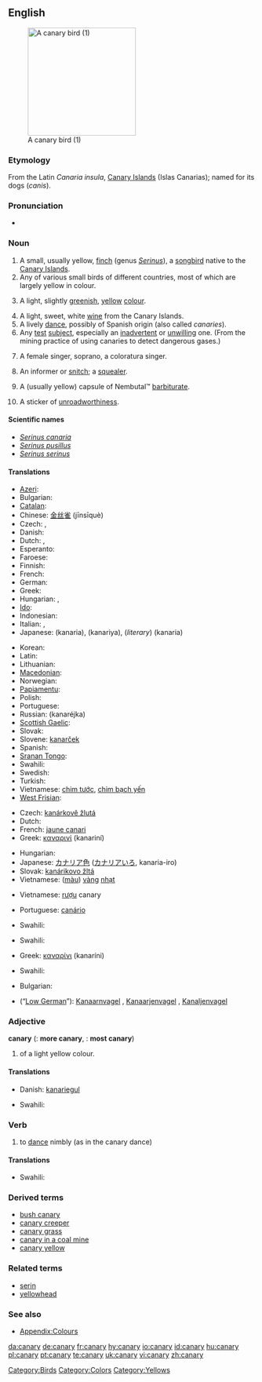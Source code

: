 {{wikipedia}}
==English==
[[Image:Yellow_finch_1.jpg|thumb|right|220px|A canary bird (1)]]

===Etymology===
From the Latin ''Canaria insula'', [[Canary Islands]] (Islas Canarias); named for its dogs (''canis'').

===Pronunciation===
* {{audio|en-us-canary.ogg|Audio (US)}}

===Noun===
{{en-noun|canaries}}

# A small, usually yellow, [[finch]] (genus ''[[Serinus]]''), a [[songbird]] native to the [[Canary Islands]].
# Any of various small birds of different countries, most of which are largely yellow in colour.
# {{colour}} A light, slightly [[green]]ish, [[yellow]] [[colour]].
#: {{color panel|F2FB62}}
# A light, sweet, white [[wine]] from the Canary Islands.
# A lively [[dance]], possibly of Spanish origin (also called ''canaries'').
# Any [[test]] [[subject]], especially an [[inadvertent]] or [[unwilling]] one.  (From the mining practice of using canaries to detect dangerous gases.)
# {{informal}} A female singer, soprano, a coloratura singer.
# {{slang}} An informer or [[snitch]]; a [[squealer]].
# {{slang}} A (usually yellow) capsule of Nembutal™ [[barbiturate]].
# {{AU|informal}} A sticker of [[unroadworthiness]].

====Scientific names====
* ''[[Serinus canaria]]''
* ''[[Serinus pusillus]]''
* ''[[Serinus serinus]]''

====Translations====
{{trans-top|bird from Canary Islands}}
* [[Azeri]]: {{t|az|sarı bülbül|xs=Azeri}}
* Bulgarian: {{t|bg|кaнaрчe|n|sc=Cyrl}}
* [[Catalan]]: {{t-|ca|canari|m}}
* Chinese: [[金丝雀]] (jīnsīquè)
* Czech: {{t|cs|kanár}}, {{t|cs|kanárek|m}}
* Danish: {{t+|da|kanariefugl}}
* Dutch: {{t+|nl|kanarie|m}}, {{t|nl|kanarievogel|m}}
* Esperanto: {{t|eo|kanario|xs=Esperanto}}
* Faroese: {{t|fo|kanarjufuglur|xs=Faroese}}
* Finnish: {{t|fi|kanarialintu}}
* French: {{t+|fr|canari|m}}
* German: {{t+|de|Kanarienvogel|m}}
* Greek: {{t+|el|καναρίνι|n|tr=kanaríni|sc=Grek}}
* Hungarian: {{t+|hu|kanári}}, {{t-|hu|kanárimadár}}
* [[Ido]]: {{t|io|kanario|xs=Ido}}
* Indonesian: {{t+|id|burung|xs=Indonesian}} {{t|id|kenari|xs=Indonesian}}
* Italian: {{t-|it|canario|m}}, {{t|it|canarino domestico|m}}
* Japanese: {{t|ja|カナリア|sc=Jpan}} (kanaria), {{t|ja|カナリヤ|sc=Jpan}} (kanariya), (''literary'') {{t|ja|金糸雀|sc=Jpan}} (kanaria)
{{trans-mid}}
* Korean: {{t|ko|카나리아|sc=Hang}}
* Latin: {{t|la|canaria fringilla}}
* Lithuanian: {{t|lt|kanarėlė|xs=Lithuanian}}
* [[Macedonian]]: {{t|mk|канаринец|m|tr=kanarínec|sc=Cyrl|xs=Macedonian}}
* Norwegian: {{t|no|kanarifugl}}
* [[Papiamentu]]: {{tø|pap|kanari|xs=Papiamentu}}
* Polish: {{t+|pl|kanarek|m}}
* Portuguese: {{t+|pt|canário|m}}
* Russian: {{t|ru|кaнaрeйкa|f|sc=Cyrl}} (kanaréjka)
* [[Scottish Gaelic]]: {{t-|gd|canari|xs=Scottish Gaelic}}
* Slovak: {{t-|sk|kanárik|m}}
* Slovene: [[kanarček]] {{m}}
* Spanish: {{t+|es|canario|m}}
* [[Sranan Tongo]]: {{tø|srn|srn|kanari|xs=Sranan Tongo}}
* Swahili: {{t|sw|chiriku|xs=Swahili}}
* Swedish: {{t|sv|kanariefågel}}
* Turkish: {{t|tr|kanarya}}
* Vietnamese: [[chim tước]], [[chim bạch yến]]
* [[West Frisian]]: {{t|fy|kanarje|xs=West Frisian}}
{{trans-bottom}}

{{trans-top|colour}}
* Czech: [[kanárkově žlutá]] {{f}}
* Dutch: {{t+|nl|kanariegeel|n}}
* French: [[jaune canari]] {{m}}
* Greek: [[καναρινί]] (kanariní) {{n}}
{{trans-mid}}
* Hungarian: {{t|hu|kanárisárga}}
* Japanese: [[カナリア色]] ([[カナリアいろ]], kanaria-iro)
* Slovak: [[kanárikovo žltá]] {{f}}
* Vietnamese: ([[màu]]) [[vàng]] [[nhạt]]
{{trans-bottom}}

{{trans-top|wine}}
* Vietnamese: [[rượu]] canary
{{trans-mid}}
{{trans-bottom}}

{{trans-top|dance}}
* Portuguese: [[canário]] {{m}}
{{trans-mid}}
* Swahili: {{t|sw|chiriku|xs=Swahili}}
{{trans-bottom}}

{{trans-top|soprano}}
{{trans-mid}}
* Swahili: {{t|sw|chiriku|xs=Swahili}}
{{trans-bottom}}

{{trans-top|small yellow bird in general}}
* Greek: [[καναρίνι]] (kanaríni) {{n}}
{{trans-mid}}
* Swahili: {{t|sw|chiriku|xs=Swahili}}
{{trans-bottom}}

{{trans-top|squealer}}
* Bulgarian: {{t|bg|доносник|m|sc=Cyrl}}
{{trans-mid}}
{{trans-bottom}}

{{trans-top|Nembutal-capsule}}
{{trans-mid}}
{{trans-bottom}}

{{trans-top|test object}}
{{trans-mid}}
{{trans-bottom}}

{{checktrans-top}}
* {{ttbc|Low Saxon}} (“[[Low German]]”): [[Kanaarnvagel]] {{m}}, [[Kanaarjenvagel]] {{m}}, [[Kanaljenvagel]] {{m}}
{{checktrans-bottom}}

===Adjective===
'''canary'''  ({{compar}}: '''more canary''', {{superl}}: '''most canary''')

# {{colour}} of a light yellow colour.

====Translations====
{{trans-top|of a light yellow colour}}
* Danish: [[kanariegul]]
{{trans-mid}}
* Swahili: {{t|sw|chiriku|xs=Swahili}}
{{trans-bottom}}

===Verb===
{{en-verb|canar|i|ed}}

# {{intransitive}} to [[dance]] nimbly (as in the canary dance)

====Translations====
{{trans-top|to dance nimbly}}
{{trans-mid}}
* Swahili: {{t|sw|chiriku|xs=Swahili}}
{{trans-bottom}}

===Derived terms===
* [[bush canary]]
* [[canary creeper]]
* [[canary grass]]
* [[canary in a coal mine]]
* [[canary yellow]]

===Related terms===
* [[serin]]
* [[yellowhead]]

===See also===
* [[Appendix:Colours]]

[[Category:Birds]]
[[Category:Colors]]
[[Category:Yellows]]

[[da:canary]]
[[de:canary]]
[[fr:canary]]
[[hy:canary]]
[[io:canary]]
[[id:canary]]
[[hu:canary]]
[[pl:canary]]
[[pt:canary]]
[[te:canary]]
[[uk:canary]]
[[vi:canary]]
[[zh:canary]]